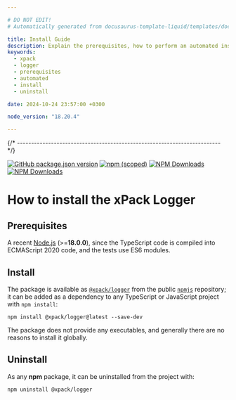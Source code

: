 ```yaml
---

# DO NOT EDIT!
# Automatically generated from docusaurus-template-liquid/templates/docusaurus.

title: Install Guide
description: Explain the prerequisites, how to perform an automated installation, how to uninstall.
keywords:
  - xpack
  - logger
  - prerequisites
  - automated
  - install
  - uninstall

date: 2024-10-24 23:57:00 +0300

node_version: "18.20.4"

---
```




{/* ------------------------------------------------------------------------ */}

[![GitHub package.json version](https://img.shields.io/github/package-json/v/xpack/logger-ts?color=green)](https://github.com/xpack/logger-ts/blob/master/package.json)
[![npm (scoped)](https://img.shields.io/npm/v/@xpack/logger.svg?color=green)](https://www.npmjs.com/package/@xpack/logger/)
[![NPM Downloads](https://img.shields.io/npm/dw/%40xpack%2Flogger)](https://www.npmjs.com/package/@xpack/logger/)
[![NPM Downloads](https://img.shields.io/npm/d18m/%40xpack%2Flogger)](https://www.npmjs.com/package/@xpack/logger/)

# How to install the xPack Logger


## Prerequisites

A recent [Node.js](https://nodejs.org) (>=**18.0.0**),
since the TypeScript code
is compiled into ECMAScript 2020 code, and the tests use ES6 modules.

## Install

The package is available as
[`@xpack/logger`](https://www.npmjs.com/package/@xpack/logger/)
from the public [`npmjs`](https://www.npmjs.com) repository;
it can be added as a
dependency to any TypeScript or JavaScript
project with `npm install`:

```console
npm install @xpack/logger@latest --save-dev
```


The package does not provide any executables, and generally there are no
reasons to install it globally.

## Uninstall

As any **npm** package, it can be uninstalled from the project with:

```console
npm uninstall @xpack/logger
```



